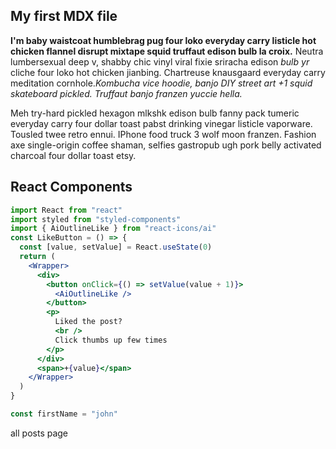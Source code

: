 
<section className="mdx-page">

## My first MDX file

**I'm baby waistcoat humblebrag pug four loko everyday carry listicle hot chicken flannel disrupt mixtape squid truffaut edison bulb la croix.** Neutra lumbersexual deep v, shabby chic vinyl viral fixie sriracha edison _bulb yr_ cliche four loko hot chicken jianbing. Chartreuse knausgaard everyday carry meditation cornhole.*Kombucha vice hoodie, banjo DIY street art +1 squid skateboard pickled. Truffaut banjo franzen yuccie hella.*

<div className="nice-text">
<FiInfo className="nice-text-icon" />
Meh try-hard pickled hexagon mlkshk edison bulb fanny pack tumeric everyday carry four dollar toast pabst drinking vinegar listicle vaporware. Tousled twee retro ennui. IPhone food truck 3 wolf moon franzen. Fashion axe single-origin coffee shaman, selfies gastropub ugh pork belly activated charcoal four dollar toast etsy. 
</div>

<h2>React Components</h2>

<Counter />

```jsx
import React from "react"
import styled from "styled-components"
import { AiOutlineLike } from "react-icons/ai"
const LikeButton = () => {
  const [value, setValue] = React.useState(0)
  return (
    <Wrapper>
      <div>
        <button onClick={() => setValue(value + 1)}>
          <AiOutlineLike />
        </button>
        <p>
          Liked the post?
          <br />
          Click thumbs up few times
        </p>
      </div>
      <span>+{value}</span>
    </Wrapper>
  )
}
```
<LikeButton />

<div className="code">

```js
const firstName = "john"
```

</div>

<Link to="/posts" className="btn center-btn">all posts page</Link>

</section>
